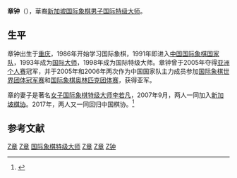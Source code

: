'''章钟'''（{{bd|1978年|9月5日|catIdx=Zhang,章}}），華裔[[新加坡|新加坡]][[国际象棋|国际象棋]][[男子国际特级大师|男子国际特级大师]]。

== 生平 ==

章钟出生于[[重庆|重庆]]，1986年开始学习国际象棋，1991年即进入[[中国国际象棋国家队|中国国际象棋国家队]]，1993年成为[[国际大师|国际大师]]，1998年成为国际特级大师。章钟曾于2005年夺得[[亚洲国际象棋锦标赛|亚洲个人赛]]冠军，并于2005年和2006年两次作为中国国家队主力成员参加[[国际象棋世界团体冠军赛|国际象棋世界团体冠军赛]]和[[国际象棋奥林匹克团体赛|国际象棋奥林匹克团体赛]]，获得亚军。

章的妻子是著名[[女子国际象棋特级大师|女子国际象棋特级大师]][[李若凡|李若凡]]，2007年9月，两人一同加入[[新加坡棋协|新加坡棋协]]。2017年，两人又一同回归中国棋协。<ref>{{Cite web|url=http://ratings.fide.com/fedchange.phtml?year=2017|title=Player transfers in 2017|website=FIDE|access-date=2017-12-27}}</ref>

== 参考文献 ==
{{reflist}}

{{start box}}
{{succession box 
|before= [[萨希基兰·克里希南|萨希基兰·克里希南]]
|title=  [[亚洲国际象棋锦标赛|亚洲国际象棋冠军]] 
|years=  2005年
|after= [[张鹏翔_(棋手)|张鹏翔]]
}}
{{succession box 
|before= [[梁金荣|梁金荣]] 
|title=  [[全国国际象棋锦标赛|中国国际象棋男子冠军]] 
|years=  2001年
|after=  [[张鹏翔_(棋手)|张鹏翔]]
}}
{{succession box 
|before= [[张鹏翔_(棋手)|张鹏翔]] 
|title=  [[全国国际象棋锦标赛|中国国际象棋男子冠军]] 
|years=  2003年
|after=  [[卜祥志|卜祥志]]
}}
{{end box}}

{{中国国际象棋特级大师}}

[[Category:中国国际象棋棋手|Z章]]
[[Category:新加坡国际象棋棋手|Z章]]
[[Category:国际象棋特级大师|]]
[[Category:新加坡华人|Z章]]
[[Category:重庆人|Z章]]
[[Category:章姓|Z钟]]
